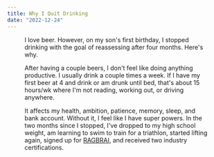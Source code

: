 ```yaml
---
title: Why I Quit Drinking
date: "2022-12-24"
---
```


<Figure id="deep-work" />

I love beer. However, on my son's first birthday, I stopped drinking with the goal of reassessing after four months. Here's why.

After having a couple beers, I don't feel like doing anything productive. I usually drink a couple times a week. If I have my first beer at 4 and drink or am drunk until bed, that's about 15 hours/wk where I'm not reading, working out, or driving anywhere.

It affects my health, ambition, patience, memory, sleep, and bank account. Without it, I feel like I have super powers. In the two months since I stopped, I've dropped to my high school weight, am learning to swim to train for a triathlon, started lifting again, signed up for [RAGBRAI](https://ragbrai.com/), and received two industry certifications.

